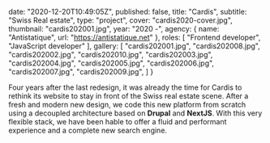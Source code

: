 
  date: "2020-12-20T10:49:05Z",
  published: false,
  title: "Cardis",
  subtitle: "Swiss Real estate",
  type: "project",
  cover: "cardis2020-cover.jpg",
  thumbnail: "cardis202001.jpg",
  year: "2020 -",
  agency: {
    name: "Antistatique",
    url: "https://antistatique.net"
  },
  roles: [
    "Frontend developer",
    "JavaScript developer"
  ],
  gallery: [
    "cardis202001.jpg",
    "cardis202008.jpg",
    "cardis202002.jpg",
    "cardis202010.jpg",
    "cardis202003.jpg",
    "cardis202004.jpg",
    "cardis202005.jpg",
    "cardis202006.jpg",
    "cardis202007.jpg",
    "cardis202009.jpg",
  ]
}

Four years after the last redesign, it was already the time for Cardis to rethink its website to stay in front of the Swiss real estate scene. After a fresh and modern new design, we code this new platform from scratch using a decoupled architecture based on **Drupal** and **NextJS**. With this very flexible stack, we have been hable to offer a fluid and performant experience and a complete new search engine.
